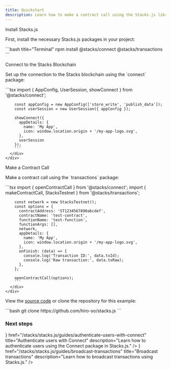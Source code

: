 ```yaml
---
title: Quickstart
description: Learn how to make a contract call using the Stacks.js library.
---
```



<div className='steps space-y-10'>
  <Step>
    <div className="flex flex-col space-y-3">
      <div className="w-full">
        <p className='text-lg font-bold m-0 dark:text-primary-foreground'>Install Stacks.js</p>
        <div className='flex flex-col space-y-0'>
          <p>First, install the necessary Stacks.js packages in your project:</p>
        </div>
      </div>
      <div className="w-full">
        ```bash title="Terminal"
        npm install @stacks/connect @stacks/transactions
        ```
      </div>
    </div>
  </Step>

  <Step>
    <div className="flex flex-col space-y-3">
      <div className="w-full">
        <p className='text-lg font-bold m-0 dark:text-primary-foreground'>Connect to the Stacks Blockchain</p>
        <div className='flex flex-col space-y-0'>
          <p>Set up the connection to the Stacks blockchain using the `connect` package:</p>
        </div>
      </div>
      <div className="w-full">
        ```tsx
        import { AppConfig, UserSession, showConnect } from '@stacks/connect';

        const appConfig = new AppConfig(['store_write', 'publish_data']);
        const userSession = new UserSession({ appConfig });

        showConnect({
          appDetails: {
            name: 'My App',
            icon: window.location.origin + '/my-app-logo.svg',
          },
          userSession
        });
        ```
      </div>
    </div>
  </Step>

  <Step>
    <div className="flex flex-col space-y-3">
      <div className="w-full">
        <p className='text-lg font-bold m-0 dark:text-primary-foreground'>Make a Contract Call</p>
        <div className='flex flex-col space-y-0'>
          <p>Make a contract call using the `transactions` package:</p>
        </div>
      </div>
      <div className="w-full">
        ```tsx
        import { openContractCall } from '@stacks/connect';
        import { makeContractCall, StacksTestnet } from '@stacks/transactions';

        const network = new StacksTestnet();
        const options = {
          contractAddress: 'ST1234567890abcdef',
          contractName: 'test-contract',
          functionName: 'test-function',
          functionArgs: [],
          network,
          appDetails: {
            name: 'My App',
            icon: window.location.origin + '/my-app-logo.svg',
          },
          onFinish: (data) => {
            console.log('Transaction ID:', data.txId);
            console.log('Raw transaction:', data.txRaw);
          },
        };

        openContractCall(options);
        ```
      </div>
    </div>
  </Step>
</div>

<Callout title="Stacks.js Example">
  <p>View the <a href="https://github.com/hiro-so/stacks.js/tree/main/examples/hello-world" target="_blank" rel="noopener noreferrer">source code</a> or clone the repository for this example:</p>
  ```bash
  git clone https://github.com/hiro-so/stacks.js
  ```
</Callout>

### Next steps

<Cards>
  <Card
    icon={<Code className='text-primary' />}
    href="/stacks/stacks.js/guides/authenticate-users-with-connect"
    title="Authenticate users with Connect"
    description="Learn how to authenticate users using the Connect package in Stacks.js."
  />
  <Card
    icon={<Terminal className='text-primary' />}
    href="/stacks/stacks.js/guides/broadcast-transactions"
    title="Broadcast transactions"
    description="Learn how to broadcast transactions using Stacks.js."
  />
</Cards>